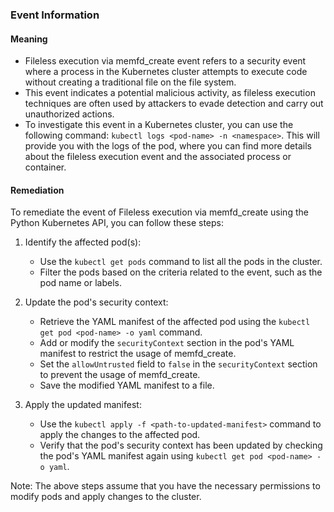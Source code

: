 
### Event Information

#### Meaning

- Fileless execution via memfd_create event refers to a security event where a process in the Kubernetes cluster attempts to execute code without creating a traditional file on the file system.
- This event indicates a potential malicious activity, as fileless execution techniques are often used by attackers to evade detection and carry out unauthorized actions.
- To investigate this event in a Kubernetes cluster, you can use the following command: `kubectl logs <pod-name> -n <namespace>`. This will provide you with the logs of the pod, where you can find more details about the fileless execution event and the associated process or container.

#### Remediation

To remediate the event of Fileless execution via memfd_create using the Python Kubernetes API, you can follow these steps:

1. Identify the affected pod(s):
   - Use the `kubectl get pods` command to list all the pods in the cluster.
   - Filter the pods based on the criteria related to the event, such as the pod name or labels.

2. Update the pod's security context:
   - Retrieve the YAML manifest of the affected pod using the `kubectl get pod <pod-name> -o yaml` command.
   - Add or modify the `securityContext` section in the pod's YAML manifest to restrict the usage of memfd_create.
   - Set the `allowUntrusted` field to `false` in the `securityContext` section to prevent the usage of memfd_create.
   - Save the modified YAML manifest to a file.

3. Apply the updated manifest:
   - Use the `kubectl apply -f <path-to-updated-manifest>` command to apply the changes to the affected pod.
   - Verify that the pod's security context has been updated by checking the pod's YAML manifest again using `kubectl get pod <pod-name> -o yaml`.

Note: The above steps assume that you have the necessary permissions to modify pods and apply changes to the cluster.

